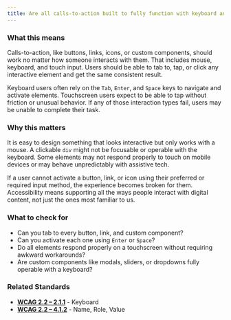 ```yaml
---
title: Are all calls-to-action built to fully function with keyboard and touch in addition to the mouse?
---
```


### What this means
Calls-to-action, like buttons, links, icons, or custom components, should work no matter how someone interacts with them. That includes mouse, keyboard, and touch input. Users should be able to tab to, tap, or click any interactive element and get the same consistent result.

Keyboard users often rely on the `Tab`, `Enter`, and `Space` keys to navigate and activate elements. Touchscreen users expect to be able to tap without friction or unusual behavior. If any of those interaction types fail, users may be unable to complete their task.

### Why this matters
It is easy to design something that looks interactive but only works with a mouse. A clickable `div` might not be focusable or operable with the keyboard. Some elements may not respond properly to touch on mobile devices or may behave unpredictably with assistive tech.

If a user cannot activate a button, link, or icon using their preferred or required input method, the experience becomes broken for them. Accessibility means supporting all the ways people interact with digital content, not just the ones most familiar to us.

### What to check for
- Can you tab to every button, link, and custom component?
- Can you activate each one using `Enter` or `Space`?
- Do all elements respond properly on a touchscreen without requiring awkward workarounds?
- Are custom components like modals, sliders, or dropdowns fully operable with a keyboard?

### Related Standards
- **[WCAG 2.2 – 2.1.1](https://www.w3.org/WAI/WCAG22/Understanding/keyboard.html)** - Keyboard
- **[WCAG 2.2 – 4.1.2](https://www.w3.org/WAI/WCAG22/Understanding/name-role-value.html)** - Name, Role, Value
